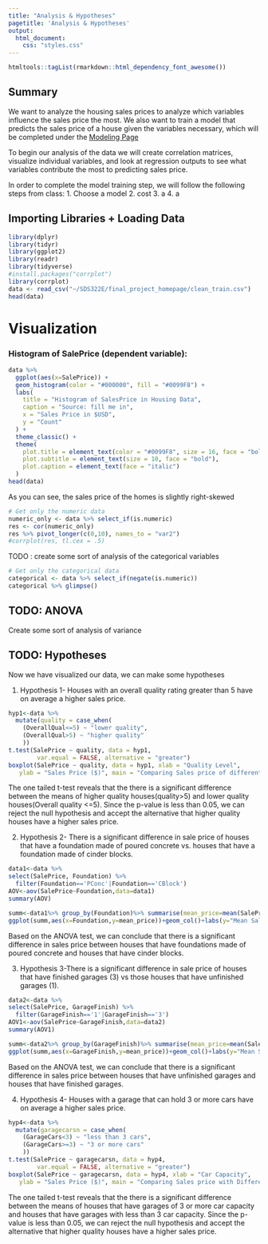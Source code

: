 ```yaml
---
title: "Analysis & Hypotheses"
pagetitle: 'Analysis & Hypotheses'
output: 
  html_document: 
    css: "styles.css"
---
```


```r
htmltools::tagList(rmarkdown::html_dependency_font_awesome())

```
## Summary

We want to analyze the housing sales prices to analyze which variables influence the sales price the most. We also want to train a model that predicts the sales price of a house given the variables necessary, which will be completed under the [Modeling Page](/modeling)

To begin our analysis of the data we will create correlation matrices, visualize individual variables, and look at regression outputs to see what variables contribute the most to predicting sales price.

In order to complete the model training step, we will follow the following steps from class:
1. Choose a model
2. cost
3. a
4. a


## Importing Libraries + Loading Data

```R
library(dplyr)
library(tidyr)
library(ggplot2)
library(readr)
library(tidyverse)
#install.packages("corrplot")
library(corrplot)
data <- read_csv("~/SDS322E/final_project_homepage/clean_train.csv")
head(data)

```

# Visualization

### Histogram of SalePrice (dependent variable):

```R


data %>% 
  ggplot(aes(x=SalePrice)) +
  geom_histogram(color = "#000000", fill = "#0099F8") + 
  labs(
    title = "Histogram of SalesPrice in Housing Data",
    caption = "Source: fill me in",
    x = "Sales Price in $USD",
    y = "Count"
  ) +
  theme_classic() +
  theme(
    plot.title = element_text(color = "#0099F8", size = 16, face = "bold"),
    plot.subtitle = element_text(size = 10, face = "bold"),
    plot.caption = element_text(face = "italic")
  )
head(data)
```

As you can see, the sales price of the homes is slightly right-skewed

```R
# Get only the numeric data
numeric_only <- data %>% select_if(is.numeric)
res <- cor(numeric_only)
res %>% pivot_longer(c(0,10), names_to = "var2")
#corrplot(res, tl.cex = .5)
```
TODO : create some sort of analysis of the categorical variables

```R
# Get only the categorical data
categorical <- data %>% select_if(negate(is.numeric))
categorical %>% glimpse()
```

## TODO: ANOVA 
Create some sort of analysis of variance

## TODO: Hypotheses

Now we have visualized our data, we can make some hypotheses

1. Hypothesis 1- Houses with an overall quality rating greater than 5 have on average a higher sales price.
```R
hyp1<-data %>%
  mutate(quality = case_when(
    (OverallQual<=5) ~ "lower quality",
    (OverallQual>5) ~ "higher quality"
    ))
t.test(SalePrice ~ quality, data = hyp1,
        var.equal = FALSE, alternative = "greater")
boxplot(SalePrice ~ quality, data = hyp1, xlab = "Quality Level",
   ylab = "Sales Price ($)", main = "Comparing Sales price of different Quality houses")
```
The one tailed t-test reveals that the there is a significant difference between the means of higher quality houses(quality>5) and lower quality houses(Overall quality <=5). Since the p-value is less than 0.05, we can reject the null hypothesis and accept the alternative that higher quality houses have a higher sales price.

2. Hypothesis 2- There is a significant difference in sale price of houses that have a foundation made of poured concrete vs. houses that have a foundation made of cinder blocks.
```R
data1<-data %>%
select(SalePrice, Foundation) %>%
  filter(Foundation=='PConc'|Foundation=='CBlock')
AOV<-aov(SalePrice~Foundation,data=data1)
summary(AOV)

summ<-data1%>% group_by(Foundation)%>% summarise(mean_price=mean(SalePrice))
ggplot(summ,aes(x=Foundation,y=mean_price))+geom_col()+labs(y="Mean Sales Price ($)",x="Foundation Type")+ggtitle("Mean Sales Price of Houses Varying in Foundation")

```
Based on the ANOVA test, we can conclude that there is a significant difference in sales price between houses that have foundations made of poured concrete and houses that have cinder blocks.

3. Hypothesis 3-There is a significant difference in sale price of houses that have finished garages (3) vs those houses that have unfinished garages (1).
```R
data2<-data %>%
select(SalePrice, GarageFinish) %>%
  filter(GarageFinish=='1'|GarageFinish=='3')
AOV1<-aov(SalePrice~GarageFinish,data=data2)
summary(AOV1)

summ<-data2%>% group_by(GarageFinish)%>% summarise(mean_price=mean(SalePrice))
ggplot(summ,aes(x=GarageFinish,y=mean_price))+geom_col()+labs(y="Mean Sales Price ($)",x="Garage Finish")+ggtitle("Mean Sales Price of Houses Varying in Garage")

```
Based on the ANOVA test, we can conclude that there is a significant difference in sales price between houses that have unfinished garages and houses that have finished garages.

4. Hypothesis 4- Houses with a garage that can hold 3 or more cars have on average a higher sales price.
```R
hyp4<-data %>%
  mutate(garagecarsn = case_when(
    (GarageCars<3) ~ "less than 3 cars",
    (GarageCars>=3) ~ "3 or more cars"
    ))
t.test(SalePrice ~ garagecarsn, data = hyp4,
        var.equal = FALSE, alternative = "greater")
boxplot(SalePrice ~ garagecarsn, data = hyp4, xlab = "Car Capacity",
   ylab = "Sales Price ($)", main = "Comparing Sales price with Different Garage capacity")
```
The one tailed t-test reveals that the there is a significant difference between the means of houses that have garages of 3 or more car capacity and houses that have garages with less than 3 car capacity. Since the p-value is less than 0.05, we can reject the null hypothesis and accept the alternative that higher quality houses have a higher sales price.


